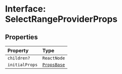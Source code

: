 # Interface: SelectRangeProviderProps

## Properties

| Property | Type |
| :------ | :------ |
| `children?` | `ReactNode` |
| `initialProps` | [`PropsBase`](/api/latest/interfaces/PropsBase.mdx) |

